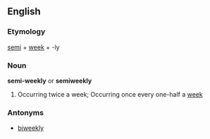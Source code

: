 ==English==

===Etymology===
[[semi]] + [[week]] + -ly

===Noun===
'''semi-weekly''' or '''semiweekly'''
# Occurring twice a week; Occurring once every one-half a [[week]]

===Antonyms===
*[[biweekly]]
